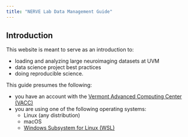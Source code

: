 ```yaml
---
title: "NERVE Lab Data Management Guide"
---
```


## Introduction

This website is meant to serve as an introduction to:

- loading and analyzing large neuroimaging datasets at UVM
- data science project best practices
- doing reproducible science.

This guide presumes the following:

- you have an account with the [Vermont Advanced Computing Center (VACC)](https://www.uvm.edu/vacc)
- you are using one of the following operating systems:
    - Linux (any distribution)
    - macOS
    - [Windows Subsystem for Linux (WSL)](https://learn.microsoft.com/en-us/windows/wsl/install)
